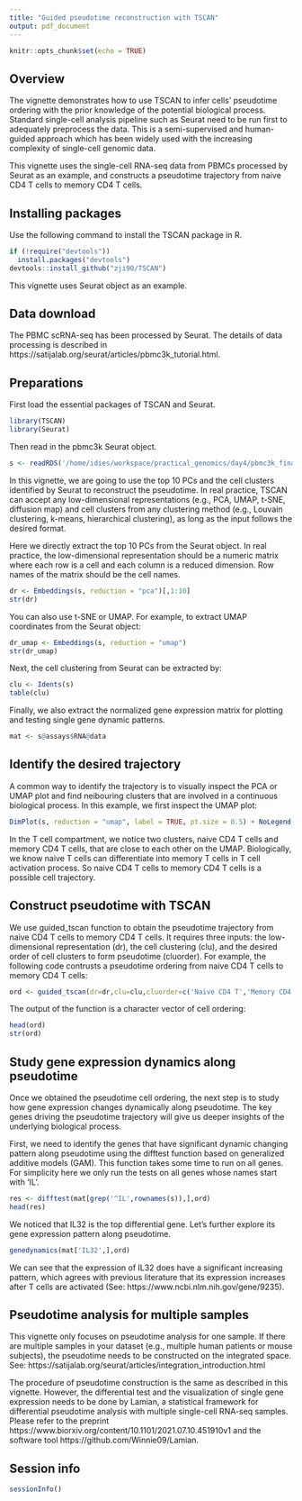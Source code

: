 ```yaml
---
title: "Guided pseudotime reconstruction with TSCAN"
output: pdf_document
---
```


```r
knitr::opts_chunk$set(echo = TRUE)
```

## Overview

The vignette demonstrates how to use TSCAN to infer cells' pseudotime ordering with the prior knowledge of the potential biological process. Standard single-cell analysis pipeline such as Seurat need to be run first to adequately preprocess the data. This is a semi-supervised and human-guided approach which has been widely used with the increasing complexity of single-cell genomic data.

This vignette uses the single-cell RNA-seq data from PBMCs processed by Seurat as an example, and constructs a pseudotime trajectory from naive CD4 T cells to memory CD4 T cells.

## Installing packages

Use the following command to install the TSCAN package in R.

```r
if (!require("devtools"))
  install.packages("devtools")
devtools::install_github("zji90/TSCAN")
```

This vignette uses Seurat object as an example.

## Data download

The PBMC scRNA-seq has been processed by Seurat. The details of data processing is described in https://satijalab.org/seurat/articles/pbmc3k_tutorial.html.

## Preparations

First load the essential packages of TSCAN and Seurat.

```r
library(TSCAN)
library(Seurat)
```

Then read in the pbmc3k Seurat object.
```r
s <- readRDS('/home/idies/workspace/practical_genomics/day4/pbmc3k_final.rds')
```

In this vignette, we are going to use the top 10 PCs and the cell clusters identified by Seurat to reconstruct the pseudotime. In real practice, TSCAN can accept any low-dimensional representations (e.g., PCA, UMAP, t-SNE, diffusion map) and cell clusters from any clustering method (e.g., Louvain clustering, k-means, hierarchical clustering), as long as the input follows the desired format.

Here we directly extract the top 10 PCs from the Seurat object. In real practice, the low-dimensional representation should be a numeric matrix where each row is a cell and each column is a reduced dimension. Row names of the matrix should be the cell names.

```r
dr <- Embeddings(s, reduction = "pca")[,1:10]
str(dr)
```
You can also use t-SNE or UMAP. For example, to extract UMAP coordinates from the Seurat object:
```r
dr_umap <- Embeddings(s, reduction = "umap")
str(dr_umap)
```
Next, the cell clustering from Seurat can be extracted by:

```r
clu <- Idents(s)
table(clu)
```

Finally, we also extract the normalized gene expression matrix for plotting and testing single gene dynamic patterns.

```r
mat <- s@assays$RNA@data
```

## Identify the desired trajectory

A common way to identify the trajectory is to visually inspect the PCA or UMAP plot and find neibouring clusters that are involved in a continuous biological process. In this example, we first inspect the UMAP plot:

```r
DimPlot(s, reduction = "umap", label = TRUE, pt.size = 0.5) + NoLegend()
```

In the T cell compartment, we notice two clusters, naive CD4 T cells and memory CD4 T cells, that are close to each other on the UMAP. Biologically, we know naive T cells can differentiate into memory T cells in T cell activation process. So naive CD4 T cells to memory CD4 T cells is a possible cell trajectory.

## Construct pseudotime with TSCAN

We use guided_tscan function to obtain the pseudotime trajectory from naive CD4 T cells to memory CD4 T cells. It requires three inputs: the low-dimensional representation (dr), the cell clustering (clu), and the desired order of cell clusters to form pseudotime (cluorder). For example, the following code contrusts a pseudotime ordering from naive CD4 T cells to memory CD4 T cells:
```r
ord <- guided_tscan(dr=dr,clu=clu,cluorder=c('Naive CD4 T','Memory CD4 T'))
```

The output of the function is a character vector of cell ordering:
```r
head(ord)
str(ord)
```

## Study gene expression dynamics along pseudotime

Once we obtained the pseudotime cell ordering, the next step is to study how gene expression changes dynamically along pseudotime. The key genes driving the pseudotime trajectory will give us deeper insights of the underlying biological process.

First, we need to identify the genes that have significant dynamic changing pattern along pseudotime using the difftest function based on generalized additive models (GAM). This function takes some time to run on all genes. For simplicity here we only run the tests on all genes whose names start with 'IL'.
```r
res <- difftest(mat[grep('^IL',rownames(s)),],ord)
head(res)
```

We noticed that IL32 is the top differential gene. Let's further explore its gene expression pattern along pseudotime.

```r
genedynamics(mat['IL32',],ord)
```

We can see that the expression of IL32 does have a significant increasing pattern, which agrees with previous literature that its expression increases after T cells are activated (See: https://www.ncbi.nlm.nih.gov/gene/9235).

## Pseudotime analysis for multiple samples

This vignette only focuses on pseudotime analysis for one sample. If there are multiple samples in your dataset (e.g., multiple human patients or mouse subjects), the pseudotime needs to be constructed on the integrated space. See: https://satijalab.org/seurat/articles/integration_introduction.html

The procedure of pseudotime construction is the same as described in this vignette. However, the differential test and the visualization of single gene expression needs to be done by Lamian, a statistical framework for differential pseudotime analysis with multiple single-cell RNA-seq samples. Please refer to the preprint https://www.biorxiv.org/content/10.1101/2021.07.10.451910v1 and the software tool https://github.com/Winnie09/Lamian. 

## Session info
```r
sessionInfo()
```
